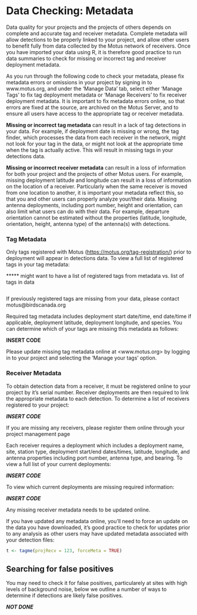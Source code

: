 # Data Checking: Metadata

Data quality for your projects and the projects of others depends on complete and accurate tag and receiver metadata. Complete metadata will allow detections to be properly linked to your project, and allow other users to benefit fully from data collected by the Motus network of receivers. Once you have imported your data using R, it is therefore good practice to run data summaries to check for missing or incorrect tag and receiver deployment metadata.

As you run through the following code to check your metadata, please fix metadata errors or omissions in your project by signing in to www.motus.org, and under the 'Manage Data' tab, select either 'Manage Tags' to fix tag deployment metadata or 'Manage Receivers' to fix receiver deployment metadata. It is important to fix metadata errors online, so that errors are fixed at the source, are archived on the Motus Server, and to ensure all users have access to the appropriate tag or receiver metadata.


**Missing or incorrect tag metadata** can result in a lack of tag detections in your data. For example, if deployment date is missing or wrong, the tag finder, which processes the data from each receiver in the network, might not look for your tag in the data, or might not look at the appropriate time when the tag is actually active. This will result in missing tags in your detections data.

**Missing or incorrect receiver metadata** can result in a loss of information for both your project and the projects of other Motus users. For example, missing deployment latitude and longitude can result in a loss of information on the location of a receiver. Particularly when the same receiver is moved from one location to another, it is important your metadata reflect this, so that you and other users can properly analyze your/their data. Missing antenna deployments, including port number, height and orientation, can also limit what users can do with their data. For example, departure orientation cannot be estimated without the properties (latitude, longitude, orientation, height, antenna type) of the antenna(s) with detections.

### Tag Metadata

Only tags registered with Motus (<https://motus.org/tag-registration/>) prior to deployment will appear in detections data.  To view a full list of registered tags in your tag metadata:


***** might want to have a list of registered tags from metadata vs. list of tags in data

```r


```


If previously registered tags are missing from your data, please contact motus@birdscanada.org

Required tag metadata includes deployment start date/time, end date/time if applicable, deployment latitude, deployment longitude, and species.  You can determine which of your tags are missing this metadata as follows:

**INSERT CODE**

Please update missing tag metadata online at <www.motus.org> by logging in to your project and selecting the 'Manage your tags' option.

### Receiver Metadata

To obtain detection data from a receiver, it must be registered online to your project by it's serial number.  Receiver deployments are then required to link the appropriate metadata to each detection.  To determine a list of receivers registered to your project:

***INSERT CODE***

If you are missing any receivers, please register them online through your project management page

Each receiver requires a deployment which includes a deployment name, site, station type, deployment start/end dates/times, latitude, longitude, and antenna properties including port number, antenna type, and bearing. To view a full list of your current deployments:

***INSERT CODE***

To view which current deployments are missing required information:

***INSERT CODE***

Any missing receiver metadata needs to be updated online.

If you have updated any metadata online, you'll need to force an update on the data you have downloaded, it's good practice to check for updates prior to any analysis as other users may have updated metadata associated with your detection files:
```r
t <- tagme(projRecv = 123, forceMeta = TRUE)
```


## Searching for false positives

You may need to check it for false positives, particularely at sites with high levels of background noise, below we outline a number of ways to determine if detections are likely false positives.

***NOT DONE***
